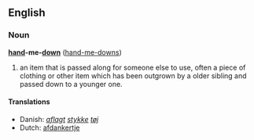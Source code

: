 ==English==
===Noun===
'''[[hand]]-me-[[down]]''' ([[hand-me-downs]])

#an item that is passed along for someone else to use, often a piece of clothing or other item which has been outgrown by a older sibling and passed down to a younger one.

====Translations====
*Danish: ''[[aflagt]] [[stykke]] [[tøj]]''<!-- not wikified as a unit since doesn't seem to be idiomatic as a unit -->
*Dutch: [[afdankertje]] {{n}}